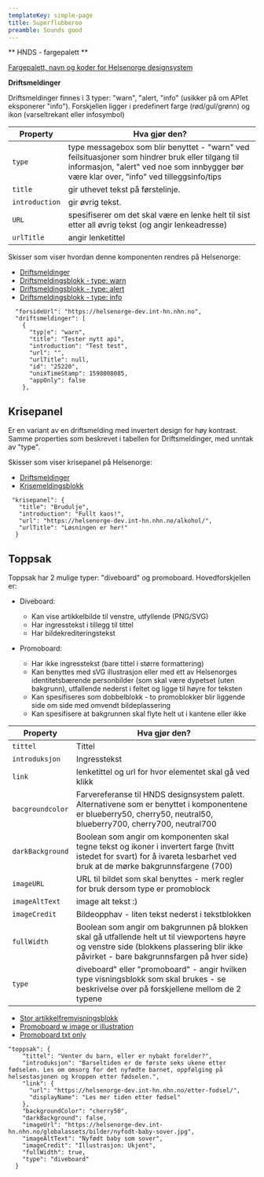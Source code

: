 ```yaml
---
templateKey: simple-page
title: Superflubberoo
preamble: Sounds good
---
```

** HNDS - fargepalett **

[Fargepalett, navn og koder for Helsenorge designsystem](https://share.goabstract.com/846ec6d4-bf37-4b1e-b93b-cc56cd98cd99?collectionLayerId=7d08e5a6-9120-48e1-8afd-ed12277d1da4&mode=design)

**Driftsmeldinger**

Driftsmeldinger finnes i 3 typer: "warn", "alert, "info" (usikker på om APIet eksponerer "info"). Forskjellen ligger i predefinert farge (rød/gul/grønn) og ikon (varseltrekant eller infosymbol)

|Property|Hva gjør den?|
|---|---|
|`type`| type messagebox som blir benyttet - "warn" ved feilsituasjoner som hindrer bruk eller tilgang til informasjon, "alert" ved noe som innbygger bør være klar over, "info" ved tilleggsinfo/tips |
|`title`| gir uthevet tekst på førstelinje.|
|`introduction`| gir øvrig tekst.|
|`URL`|spesifiserer om det skal være en lenke helt til sist etter all øvrig tekst (og angir lenkeadresse)|
|`urlTitle`|angir lenketittel|

Skisser som viser hvordan denne komponenten rendres på Helsenorge:

* [Driftsmeldinger](https://share.goabstract.com/69d17d71-fda0-4361-bd62-5e66fced562f?collectionLayerId=f92bfa93-6b8a-4cee-9f0a-a999f68f8376&mode=design)
* [Driftsmeldingsblokk - type: warn](https://share.goabstract.com/69d17d71-fda0-4361-bd62-5e66fced562f?collectionLayerId=a6d22408-4e75-43d9-8f38-3a5c2b80377b&mode=design)
* [Driftsmeldingsblokk - type: alert](https://share.goabstract.com/69d17d71-fda0-4361-bd62-5e66fced562f?collectionLayerId=64e68736-b951-4e1a-92f9-8643dd80d64d&mode=design)
* [Driftsmeldingsblokk - type: info](https://share.goabstract.com/69d17d71-fda0-4361-bd62-5e66fced562f?collectionLayerId=14c4b1a1-89aa-4b11-b1ce-65399974bcdf&mode=design)

```
  "forsideUrl": "https://helsenorge-dev.int-hn.nhn.no",
  "driftsmeldinger": [
    {
      "typ|e": "warn",
      "title": "Tester nytt api",
      "introduction": "Test test",
      "url": "",
      "urlTitle": null,
      "id": "25220",
      "unixTimeStamp": 1598008085,
      "appOnly": false
    },
```

## Krisepanel

Er en variant av en driftsmelding med invertert design for høy kontrast.
Samme properties som beskrevet i tabellen for Driftsmeldinger, med unntak av "type".

Skisser som viser krisepanel på Helsenorge:

* [Driftsmeldinger](https://share.goabstract.com/69d17d71-fda0-4361-bd62-5e66fced562f?collectionLayerId=f92bfa93-6b8a-4cee-9f0a-a999f68f8376&mode=design)
* [Krisemeldingsblokk](https://share.goabstract.com/69d17d71-fda0-4361-bd62-5e66fced562f?collectionLayerId=6a739353-a4cc-4047-bdca-046f39d8845a&mode=design)

```
 "krisepanel": {  
   "title": "Brudulje",  
   "introduction": "Fullt kaos!",  
   "url": "https://helsenorge-dev.int-hn.nhn.no/alkohol/",
   "urlTitle": "Løsningen er her!"
  }
```  

## Toppsak

Toppsak har 2 mulige typer: "diveboard" og promoboard. Hovedforskjellen er:

* Diveboard:
   * Kan vise artikkelbilde til venstre, utfyllende (PNG/SVG) 
   * Har ingresstekst i tillegg til tittel
   * Har bildekrediteringstekst

* Promoboard:
   * Har ikke ingresstekst (bare tittel i større formattering)
   * Kan benyttes med sVG illustrasjon eller med ett av Helsenorges identitetsbærende personbilder (som skal være dypetset (uten bakgrunn), utfallende nederst i feltet og ligge til høyre for teksten
   * Kan spesifiseres som dobbelblokk - to promoblokker blir liggende side om side med omvendt bildeplassering
   * Kan spesifisere at bakgrunnen skal flyte helt ut i kantene eller ikke

|Property|Hva gjør den?|
|---|---|
|`tittel`|Tittel|
|`introduksjon`|Ingresstekst|
|`link`|lenketittel og url for hvor elementet skal gå ved klikk|
|`bacgroundcolor`|Farvereferanse til HNDS designsystem palett. Alternativene som er benyttet i komponentene er blueberry50, cherry50, neutral50, blueberry700, cherry700, neutral700|
|`darkBackground`|Boolean som angir om komponenten skal tegne tekst og ikoner i invertert farge (hvitt istedet for svart) for å ivareta lesbarhet ved bruk at de mørke bakgrunnsfargene (700) |
|`imageURL`|URL til bildet som skal benyttes - merk regler for bruk dersom type er promoblock|
|`imageAltText`|image alt tekst :)|
|`ìmageCredit`|Bildeopphav - liten tekst nederst i tekstblokken|
|`fullWidth`|Boolean som angir om bakgrunnen på blokken skal gå utfallende helt ut til viewportens høyre og venstre side (blokkens plassering blir ikke påvirket - bare bakgrunnsfargen på hver side)|
|`type`| diveboard" eller "promoboard" - angir hvilken type visningsblokk som skal brukes - se beskrivelse over på forskjellene mellom de 2 typene|

* [Stor artikkelfremvisningsblokk](https://share.goabstract.com/69d17d71-fda0-4361-bd62-5e66fced562f?collectionLayerId=6dcdaa18-1a7e-48a9-bb4e-a33bebafacc1&mode=design)
* [Promoboard w image or illustration](https://share.goabstract.com/69d17d71-fda0-4361-bd62-5e66fced562f?collectionLayerId=53740075-3061-49d1-a35e-5d6be249cb89&mode=design)
* [Promoboard txt only](https://share.goabstract.com/69d17d71-fda0-4361-bd62-5e66fced562f?collectionLayerId=555c117b-2812-4677-880a-3d060ce9d507&mode=design)

```
"toppsak": {
    "tittel": "Venter du barn, eller er nybakt forelder?",
    "introduksjon": "Barseltiden er de første seks ukene etter fødselen. Les om omsorg for det nyfødte barnet, oppfølging på helsestasjonen og kroppen etter fødselen.",
    "link": {
      "url": "https://helsenorge-dev.int-hn.nhn.no/etter-fodsel/",
      "displayName": "Les mer tiden etter fødsel"
    },
    "backgroundColor": "cherry50",
    "darkBackground": false,
    "imageUrl": "https://helsenorge-dev.int-hn.nhn.no/globalassets/bilder/nyfodt-baby-sover.jpg",
    "imageAltText": "Nyfødt baby som sover",
    "imageCredit": "Illustrasjon: Ukjent",
    "fullWidth": true,
    "type": "diveboard"
  }
``` 

